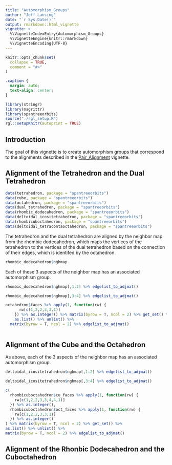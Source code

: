 ```yaml
---
title: "Automorphism_Groups"
author: "Jeff Lansing"
date: "`r Sys.Date()`"
output: rmarkdown::html_vignette
vignette: >
  %\VignetteIndexEntry{Automorphism_Groups}
  %\VignetteEngine{knitr::rmarkdown}
  %\VignetteEncoding{UTF-8}
---
```


```r
knitr::opts_chunk$set(
  collapse = TRUE,
  comment = "#>"
)
```

```css
.caption {
  margin: auto;
  text-align: center;
}
```
```r
library(stringr)
library(magrittr)
library(spantreeorbits)
source("./rgl_setup.R")
rgl::setupKnitr(autoprint = TRUE)
```

```{=html}
<script type="text/javascript" id="MathJax-script" async
  src="https://cdn.jsdelivr.net/npm/mathjax@3/es5/tex-mml-chtml.js">
</script>
```

## Introduction

The goal of this vignette is to create automorphism groups that correspond to the alignments described in the [Pair_Alignment](Pair_Alignment.html) vignette.

## Alignment of the Tetrahedron and the Dual Tetrahedron

```r
data(tetrahedron, package = "spantreeorbits")
data(cube, package = "spantreeorbits")
data(octahedron, package = "spantreeorbits")
data(dual_tetrahedron, package = "spantreeorbits")
data(rhombic_dodecahedron, package = "spantreeorbits")
data(deltoidal_icositetrahedron, package = "spantreeorbits")
data(rhombicuboctahedron, package = "spantreeorbits")
data(deltoidal_tetracontaoctahedron, package = "spantreeorbits")
```

The tetrahedron and the dual tetrahedron are aligned by the neighbor map from the rhombic dodecahedron, which maps the vertices of the tetrahedron to the vertices of the dual tetrahedron based on the connection of their edges,  which is identifed by the octahedron.

```r
rhombic_dodecahedron$nghmap
```

Each of these 3 aspects of the neighbor map has an associated automorphism group.


```r
rhombic_dodecahedron$nghmap[,1:2] %>% edgelist_to_adjmat()
```
```{=html}
<div>
<script src="https://sagecell.sagemath.org/static/embedded_sagecell.js" data-external="1"></script>
<div id="cell2">
<script type="text/x-sage">
A := [[0,1,1,1],[1,0,1,1],[1,1,0,1],[1,1,1,0]];;
gamma := Graph( Group(()), [1..4], OnPoints, function(x,y) return A[x][y]=1;; end, true );;
lag := AutGroupGraph( gamma );
Display(StructureDescription(lag));
sg :=StrongGeneratorsStabChain(StabChain(lag));
oh := Group(sg);;
Display(oh);
aa := ConjugacyClasses(oh);;
els := [];;
for a in aa do
for x in a do
Add(els, x);
od; od;
for i in [1..Length(sg)] do Print(Position(els, sg[i]), " "); od;
</script>
</div>
<script>
sagecell.makeSagecell({
inputLocation: '#cell2',
languages: ['gap'],
//Focus the editor
callback: function() {$('#cell2').find(".CodeMirror").get(0).CodeMirror.focus();}
});
</script>
</div>
```

```r
rhombic_dodecahedron$nghmap[,3:4] %>% edgelist_to_adjmat()
```

```{=html}
<div>
<script src="https://sagecell.sagemath.org/static/embedded_sagecell.js" data-external="1"></script>
<div id="cell3">
<script type="text/x-sage">
A := [[0,1,1,1],[1,0,1,1],[1,1,0,1],[1,1,1,0]];;
gamma := Graph( Group(()), [1..4], OnPoints, function(x,y) return A[x][y]=1;; end, true );;
rag := AutGroupGraph( gamma );
Display(StructureDescription(rag));
sg :=StrongGeneratorsStabChain(StabChain(rag));
oh := Group(sg);;
Display(oh);
aa := ConjugacyClasses(oh);;
els := [];;
for a in aa do
for x in a do
Add(els, x);
od; od;
for i in [1..Length(sg)] do Print(Position(els, sg[i]), " "); od;
</script>
</div>
<script>
sagecell.makeSagecell({
inputLocation: '#cell3',
languages: ['gap'],
//Focus the editor
callback: function() {$('#cell3').find(".CodeMirror").get(0).CodeMirror.focus();}
});
</script>
</div>
```

```r
octahedron$faces %>% apply(1, function(rw) {
      rw[c(1,2,2,3,3,1)]
    }) %>% as.integer() %>% matrix(byrow = T, ncol = 2) %>% get_set() %>% 
    as.list() %>% unlist() %>% 
  matrix(byrow = T, ncol = 2) %>% edgelist_to_adjmat()
  

```
```{=html}
<div>
<script src="https://sagecell.sagemath.org/static/embedded_sagecell.js" data-external="1"></script>
<div id="cell4">
<script type="text/x-sage">
A := [[0,1,1,1,1,0],[1,0,1,0,1,1],[1,1,0,1,0,1],[1,0,1,0,1,1],[1,1,0,1,0,1],[0,1,1,1,1,0]];;
gamma := Graph( Group(()), [1..6], OnPoints, function(x,y) return A[x][y]=1;; end, true );;
ag := AutGroupGraph( gamma );
Display(StructureDescription(ag));
sg :=StrongGeneratorsStabChain(StabChain(ag));
oh := Group(sg);;
Display(oh);
aa := ConjugacyClasses(oh);;
els := [];;
for a in aa do
for x in a do
Add(els, x);
od; od;
for i in [1..Length(sg)] do Print(Position(els, sg[i]), " "); od;
</script>
</div>
<script>
sagecell.makeSagecell({
inputLocation: '#cell4',
languages: ['gap'],
//Focus the editor
callback: function() {$('#cell4').find(".CodeMirror").get(0).CodeMirror.focus();}
});
</script>
</div>
```

## Alignment of the Cube and the Octahedron

As above, each of the 3 aspects of the neighbor map has an associated automorphism group.


```r
deltoidal_icositetrahedron$nghmap[,1:2] %>% edgelist_to_adjmat()
```
```{=html}
<div>
<script src="https://sagecell.sagemath.org/static/embedded_sagecell.js" data-external="1"></script>
<div id="cell5">
<script type="text/x-sage">
A := [[0,1,0,1,0,1,0,0],[1,0,1,0,0,0,1,0],[0,1,0,1,0,0,0,1],[1,0,1,0,1,0,0,0],[0,0,0,1,0,1,0,1],[1,0,0,0,1,0,1,0],[0,1,0,0,0,1,0,1],[0,0,1,0,1,0,1,0]];;
gamma := Graph( Group(()), [1..8], OnPoints, function(x,y) return A[x][y]=1;; end, true );;
lag := AutGroupGraph( gamma );
Display(StructureDescription(lag));
sg :=StrongGeneratorsStabChain(StabChain(lag));
oh := Group(sg);;
Display(oh);
aa := ConjugacyClasses(oh);;
els := [];;
for a in aa do
for x in a do
Add(els, x);
od; od;
for i in [1..Length(sg)] do Print(Position(els, sg[i]), " "); od;
</script>
</div>
<script>
sagecell.makeSagecell({
inputLocation: '#cell5',
languages: ['gap'],
//Focus the editor
callback: function() {$('#cell5').find(".CodeMirror").get(0).CodeMirror.focus();}
});
</script>
</div>
```

```r
deltoidal_icositetrahedron$nghmap[,3:4] %>% edgelist_to_adjmat()
```

```{=html}
<div>
<script src="https://sagecell.sagemath.org/static/embedded_sagecell.js" data-external="1"></script>
<div id="cell6">
<script type="text/x-sage">
A := [[0,1,1,1,1,0],[1,0,1,0,1,1],[1,1,0,1,0,1],[1,0,1,0,1,1],[1,1,0,1,0,1],[0,1,1,1,1,0]];;
gamma := Graph( Group(()), [1..6], OnPoints, function(x,y) return A[x][y]=1;; end, true );;
rag := AutGroupGraph( gamma );
Display(StructureDescription(rag));
sg :=StrongGeneratorsStabChain(StabChain(rag));
oh := Group(sg);;
Display(oh);
aa := ConjugacyClasses(oh);;
els := [];;
for a in aa do
for x in a do
Add(els, x);
od; od;
for i in [1..Length(sg)] do Print(Position(els, sg[i]), " "); od;
</script>
</div>
<script>
sagecell.makeSagecell({
inputLocation: '#cell6',
languages: ['gap'],
//Focus the editor
callback: function() {$('#cell6').find(".CodeMirror").get(0).CodeMirror.focus();}
});
</script>
</div>
```

```r
c(
  rhombicuboctahedron$cu_faces %>% apply(1, function(rw) {
    rw[c(1,2,2,3,3,4,4,1)]
  }) %>% as.integer(),
  rhombicuboctahedron$oct_faces %>% apply(1, function(rw) {
    rw[c(1,2,2,3,3,1)]
  }) %>% as.integer()
) %>% matrix(byrow = T, ncol = 2) %>% get_set() %>%
as.list() %>% unlist() %>%
matrix(byrow = T, ncol = 2) %>% edgelist_to_adjmat()

```
```{=html}
<div>
<script src="https://sagecell.sagemath.org/static/embedded_sagecell.js" data-external="1"></script>
<div id="cell7">
<script type="text/x-sage">
A := [[0,1,1,0,0,0,1,0,0,0,0,0,0,0,0,0,0,0,0,0,0,1,0,0],[1,0,0,1,1,0,0,0,0,1,0,0,0,0,0,0,0,0,0,0,0,0,0,0],[1,0,0,0,0,0,0,0,0,0,0,0,0,0,0,0,0,1,1,0,0,1,0,0],[0,1,0,0,0,0,0,0,0,1,0,1,0,0,0,0,0,0,0,0,0,1,0,0],[0,1,0,0,0,1,1,0,0,0,0,0,0,0,1,0,0,0,0,0,0,0,0,0],[0,0,0,0,1,0,0,0,1,1,0,0,0,0,1,0,0,0,0,0,0,0,0,0],[1,0,0,0,1,0,0,1,0,0,0,0,0,0,0,0,0,0,1,0,0,0,0,0],[0,0,0,0,0,0,1,0,0,0,0,0,0,1,1,0,0,0,1,0,0,0,0,0],[0,0,0,0,0,1,0,0,0,0,1,0,1,0,0,1,0,0,0,0,0,0,0,0],[0,1,0,1,0,1,0,0,0,0,1,0,0,0,0,0,0,0,0,0,0,0,0,0],[0,0,0,0,0,0,0,0,1,1,0,1,0,0,0,0,0,0,0,0,0,0,0,1],[0,0,0,1,0,0,0,0,0,0,1,0,0,0,0,0,0,0,0,0,0,0,1,1],[0,0,0,0,0,0,0,0,1,0,0,0,0,0,0,1,1,0,0,0,0,0,0,1],[0,0,0,0,0,0,0,1,0,0,0,0,0,0,0,1,1,0,0,1,0,0,0,0],[0,0,0,0,1,1,0,1,0,0,0,0,0,0,0,1,0,0,0,0,0,0,0,0],[0,0,0,0,0,0,0,0,1,0,0,0,1,1,1,0,0,0,0,0,0,0,0,0],[0,0,0,0,0,0,0,0,0,0,0,0,1,1,0,0,0,0,0,1,1,0,0,0],[0,0,1,0,0,0,0,0,0,0,0,0,0,0,0,0,0,0,0,1,1,0,1,0],[0,0,1,0,0,0,1,1,0,0,0,0,0,0,0,0,0,0,0,1,0,0,0,0],[0,0,0,0,0,0,0,0,0,0,0,0,0,1,0,0,1,1,1,0,0,0,0,0],[0,0,0,0,0,0,0,0,0,0,0,0,0,0,0,0,1,1,0,0,0,0,1,1],[1,0,1,1,0,0,0,0,0,0,0,0,0,0,0,0,0,0,0,0,0,0,1,0],[0,0,0,0,0,0,0,0,0,0,0,1,0,0,0,0,0,1,0,0,1,1,0,0],[0,0,0,0,0,0,0,0,0,0,1,1,1,0,0,0,0,0,0,0,1,0,0,0]];;
gamma := Graph( Group(()), [1..24], OnPoints, function(x,y) return A[x][y]=1;; end, true );;
ag := AutGroupGraph( gamma );
Display(StructureDescription(ag));
sg :=StrongGeneratorsStabChain(StabChain(ag));
oh := Group(sg);;
Display(oh);
aa := ConjugacyClasses(oh);;
els := [];;
for a in aa do
for x in a do
Add(els, x);
od; od;
for i in [1..Length(sg)] do Print(Position(els, sg[i]), " "); od;
</script>
</div>
<script>
sagecell.makeSagecell({
inputLocation: '#cell7',
languages: ['gap'],
//Focus the editor
callback: function() {$('#cell7').find(".CodeMirror").get(0).CodeMirror.focus();}
});
</script>
</div>
```

## Alignment of the Rhonbic Dodecahedron and the Cuboctahedron
